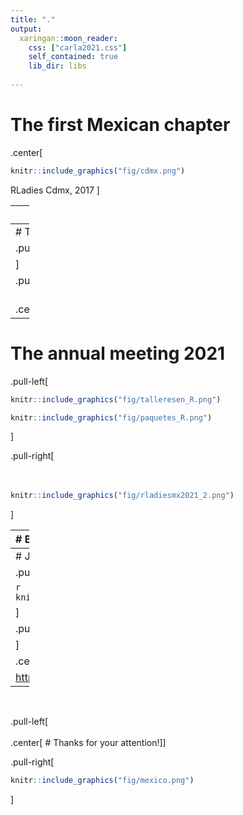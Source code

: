 ```yaml
---
title: "."
output:
  xaringan::moon_reader:
    css: ["carla2021.css"]
    self_contained: true
    lib_dir: libs
    
---
```


# The first Mexican chapter

.center[<br>
```r
knitr::include_graphics("fig/cdmx.png")
```

RLadies Cdmx, 2017
]

---
# More chapters borned

```r
knitr::include_graphics("fig/timeline.png")
```

---
# The first annual meeting

.pull-left[<br>
```r
knitr::include_graphics("fig/rladiesmxpage.png")
```
<br>

]

.pull-right[<br><br>
```r
knitr::include_graphics("fig/rladiesmx2020.png")
```
]

.center[<https://rladiesmx.netlify.app>]

---
# The annual meeting 2021

.pull-left[<br>
```r
knitr::include_graphics("fig/talleresen_R.png")
```

```r
knitr::include_graphics("fig/paquetes_R.png")
```
]

.pull-right[<br><br><br>
```r
knitr::include_graphics("fig/rladiesmx2021_2.png")
```
]

---
# Blog posts

.pull-left[<br>
```r
knitr::include_graphics("fig/blog.png")
```
]

.pull-right[
.center[<br>
## Comming soon... 

### Blog post 2021
]
]

---
# Join us!

.pull-left[<br>
```r
knitr::include_graphics("fig/slack_logo.png")
```

```r
knitr::include_graphics("fig/slack.png")
```

]

.pull-right[<br>
```r
knitr::include_graphics("fig/rladiesmxyoutube.png")
```

]

.center[
<https://bit.ly/slack_rladiesmx>

<https://bit.ly/rladiesmx>
]

---
<br>

.pull-left[<br><br>
.center[
# Thanks for your attention!
]
]

.pull-right[
```r
knitr::include_graphics("fig/mexico.png")
```
]
